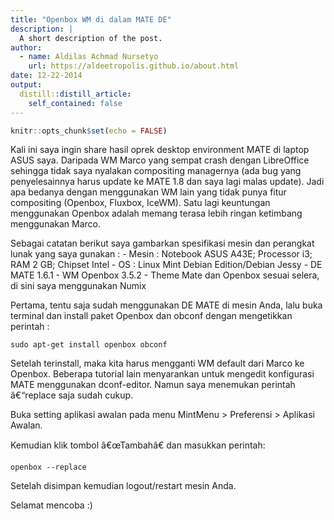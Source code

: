 ```yaml
---
title: "Openbox WM di dalam MATE DE"
description: |
  A short description of the post.
author:
  - name: Aldilas Achmad Nursetyo
    url: https://aldeetropolis.github.io/about.html
date: 12-22-2014
output:
  distill::distill_article:
    self_contained: false
---
```



```r
knitr::opts_chunk$set(echo = FALSE)
```

Kali ini saya ingin share hasil oprek desktop environment MATE di laptop ASUS saya. Daripada WM Marco yang sempat crash dengan LibreOffice sehingga tidak saya nyalakan compositing managernya (ada bug yang penyelesainnya harus update ke MATE 1.8 dan saya lagi malas update). Jadi apa bedanya dengan menggunakan WM lain yang tidak punya fitur compositing (Openbox, Fluxbox, IceWM). Satu lagi keuntungan menggunakan Openbox adalah memang terasa lebih ringan ketimbang menggunakan Marco.

Sebagai catatan berikut saya gambarkan spesifikasi mesin dan perangkat lunak yang saya gunakan :
- Mesin : Notebook ASUS A43E; Processor i3; RAM 2 GB; Chipset Intel
- OS : Linux Mint Debian Edition/Debian Jessy
- DE MATE 1.6.1
- WM Openbox 3.5.2
- Theme Mate dan Openbox sesuai selera, di sini saya menggunakan Numix

Pertama, tentu saja sudah menggunakan DE MATE di mesin Anda, lalu buka terminal dan install paket Openbox dan obconf dengan mengetikkan perintah :

`sudo apt-get install openbox obconf`

Setelah terinstall, maka kita harus mengganti WM default dari Marco ke Openbox. Beberapa tutorial lain menyarankan untuk mengedit konfigurasi MATE menggunakan dconf-editor. Namun saya menemukan perintah â€“replace saja sudah cukup.

Buka setting aplikasi awalan pada menu MintMenu > Preferensi > Aplikasi Awalan.

Kemudian klik tombol â€œTambahâ€ dan masukkan perintah:

`openbox --replace`

Setelah disimpan kemudian logout/restart mesin Anda.

Selamat mencoba :)
